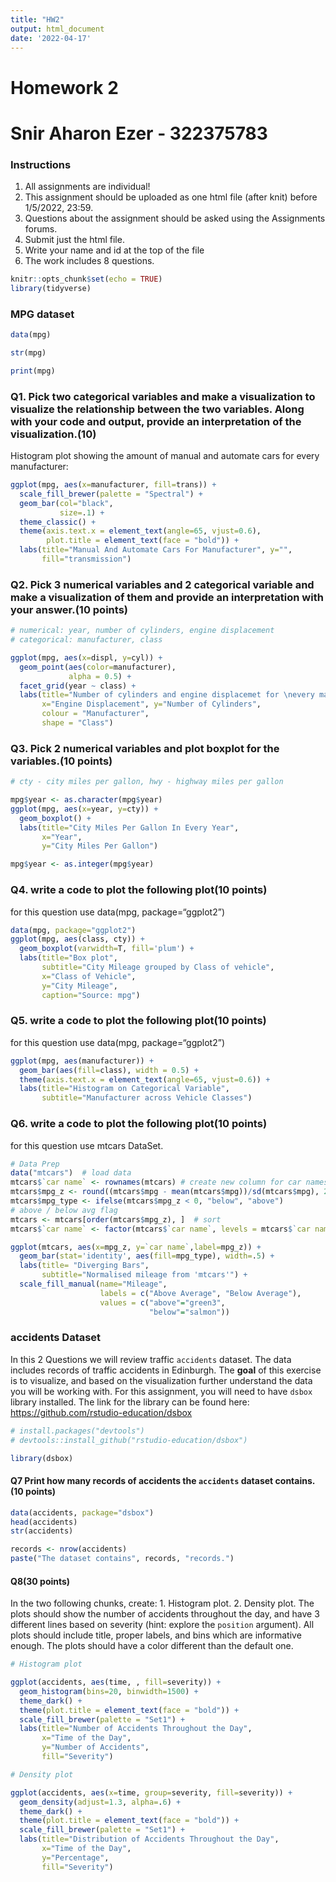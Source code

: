 ```yaml
---
title: "HW2"
output: html_document
date: '2022-04-17'
---
```


# Homework 2

# Snir Aharon Ezer - 322375783

### Instructions

1.  All assignments are individual!
2.  This assignment should be uploaded as one html file (after knit) before 1/5/2022, 23:59.
3.  Questions about the assignment should be asked using the Assignments forums.
4.  Submit just the html file.
5.  Write your name and id at the top of the file
6.  The work includes 8 questions.

```r
knitr::opts_chunk$set(echo = TRUE)
library(tidyverse)
```

### MPG dataset

```r
data(mpg)
```

```r
str(mpg)
```

```r
print(mpg)
```

### Q1. Pick two categorical variables and make a visualization to visualize the relationship between the two variables. Along with your code and output, provide an interpretation of the visualization.(10)

Histogram plot showing the amount of manual and automate cars for every manufacturer:

```r
ggplot(mpg, aes(x=manufacturer, fill=trans)) +
  scale_fill_brewer(palette = "Spectral") + 
  geom_bar(col="black", 
           size=.1) +
  theme_classic() +
  theme(axis.text.x = element_text(angle=65, vjust=0.6),
        plot.title = element_text(face = "bold")) +
  labs(title="Manual And Automate Cars For Manufacturer", y="",
       fill="transmission")
```

### Q2. Pick 3 numerical variables and 2 categorical variable and make a visualization of them and provide an interpretation with your answer.(10 points)

```r

# numerical: year, number of cylinders, engine displacement
# categorical: manufacturer, class

ggplot(mpg, aes(x=displ, y=cyl)) +
  geom_point(aes(color=manufacturer),
             alpha = 0.5) +
  facet_grid(year ~ class) +
  labs(title="Number of cylinders and engine displacemet for \nevery manufacturer and class in 1999 and 2008",
       x="Engine Displacement", y="Number of Cylinders",
       colour = "Manufacturer", 
       shape = "Class")
```

### Q3. Pick 2 numerical variables and plot boxplot for the variables.(10 points)

```r

# cty - city miles per gallon, hwy - highway miles per gallon

mpg$year <- as.character(mpg$year)
ggplot(mpg, aes(x=year, y=cty)) +
  geom_boxplot() +
  labs(title="City Miles Per Gallon In Every Year",
       x="Year",
       y="City Miles Per Gallon")

mpg$year <- as.integer(mpg$year)
```

### Q4. write a code to plot the following plot(10 points)

for this question use data(mpg, package="ggplot2")


```r

data(mpg, package="ggplot2")
ggplot(mpg, aes(class, cty)) +
  geom_boxplot(varwidth=T, fill='plum') +
  labs(title="Box plot",
       subtitle="City Mileage grouped by Class of vehicle",
       x="Class of Vehicle",
       y="City Mileage",
       caption="Source: mpg") 
```

### Q5. write a code to plot the following plot(10 points)

for this question use data(mpg, package="ggplot2")

```r

ggplot(mpg, aes(manufacturer)) +
  geom_bar(aes(fill=class), width = 0.5) + 
  theme(axis.text.x = element_text(angle=65, vjust=0.6)) + 
  labs(title="Histogram on Categorical Variable", 
       subtitle="Manufacturer across Vehicle Classes")
```

### Q6. write a code to plot the following plot(10 points)

for this question use mtcars DataSet.

```r
# Data Prep
data("mtcars")  # load data
mtcars$`car name` <- rownames(mtcars) # create new column for car names
mtcars$mpg_z <- round((mtcars$mpg - mean(mtcars$mpg))/sd(mtcars$mpg), 2)  # compute normalized mpg
mtcars$mpg_type <- ifelse(mtcars$mpg_z < 0, "below", "above")
# above / below avg flag
mtcars <- mtcars[order(mtcars$mpg_z), ]  # sort
mtcars$`car name` <- factor(mtcars$`car name`, levels = mtcars$`car name`)  # convert to factor to retain sorted order in plot.
```

```r
ggplot(mtcars, aes(x=mpg_z, y=`car name`,label=mpg_z)) + 
  geom_bar(stat='identity', aes(fill=mpg_type), width=.5) +
  labs(title= "Diverging Bars",
       subtitle="Normalised mileage from 'mtcars'") +
  scale_fill_manual(name="Mileage", 
                    labels = c("Above Average", "Below Average"), 
                    values = c("above"="green3",
                               "below"="salmon"))
```



### accidents Dataset

In this 2 Questions we will review traffic `accidents` dataset. The data includes records of traffic accidents in Edinburgh. The **goal** of this exercise is to visualize, and based on the visualization further understand the data you will be working with. For this assignment, you will need to have `dsbox` library installed. The link for the library can be found here: <https://github.com/rstudio-education/dsbox>

```r
# install.packages("devtools")
# devtools::install_github("rstudio-education/dsbox")
```

```r
library(dsbox)
```

#### Q7 Print how many records of accidents the `accidents` dataset contains.(10 points)

```r
data(accidents, package="dsbox")
head(accidents)
str(accidents)
```

```r
records <- nrow(accidents)
paste("The dataset contains", records, "records.")
```

#### Q8(30 points)

In the two following chunks, create: 1. Histogram plot. 2. Density plot. The plots should show the number of accidents throughout the day, and have 3 different lines based on severity (hint: explore the `position` argument). All plots should include title, proper labels, and bins which are informative enough. The plots should have a color different than the default one.

```r
# Histogram plot

ggplot(accidents, aes(time, , fill=severity)) +
  geom_histogram(bins=20, binwidth=1500) +
  theme_dark() +
  theme(plot.title = element_text(face = "bold")) +
  scale_fill_brewer(palette = "Set1") +
  labs(title="Number of Accidents Throughout the Day",
       x="Time of the Day",
       y="Number of Accidents",
       fill="Severity")
```

```r
# Density plot

ggplot(accidents, aes(x=time, group=severity, fill=severity)) +
  geom_density(adjust=1.3, alpha=.6) +
  theme_dark() +
  theme(plot.title = element_text(face = "bold")) +
  scale_fill_brewer(palette = "Set1") +
  labs(title="Distribution of Accidents Throughout the Day",
       x="Time of the Day",
       y="Percentage",
       fill="Severity")
```
